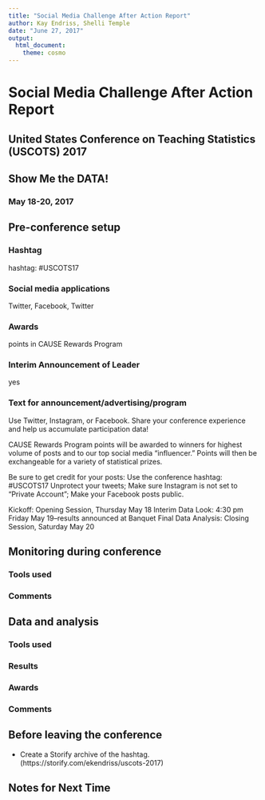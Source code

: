 ```yaml
---
title: "Social Media Challenge After Action Report"
author: Kay Endriss, Shelli Temple
date: "June 27, 2017"
output: 
  html_document: 
    theme: cosmo
---
```

# Social Media Challenge After Action Report #
## United States Conference on Teaching Statistics (USCOTS) 2017 ##
## Show Me the DATA! ##
### May 18-20, 2017 ###

## Pre-conference setup ##

### Hashtag ###
hashtag: #USCOTS17

### Social media applications ### 
Twitter, Facebook, Twitter

### Awards ### 
points in CAUSE Rewards Program

### Interim Announcement of Leader ### 
yes

### Text for announcement/advertising/program ###

Use Twitter, Instagram, or Facebook.
Share your conference experience and help us accumulate participation data!
 
CAUSE Rewards Program points will be awarded to winners for highest volume of posts and to our top social media “influencer.” Points will then be exchangeable for a variety of statistical prizes.
 
Be sure to get credit for your posts:
Use the conference hashtag: #USCOTS17
Unprotect your tweets; Make sure Instagram is not set to “Private Account”; Make your Facebook posts public.
 
Kickoff: Opening Session, Thursday May 18
Interim Data Look: 4:30 pm Friday May 19--results announced at Banquet
Final Data Analysis: Closing Session, Saturday May 20

## Monitoring during conference ##

### Tools used ###

### Comments ###


## Data and analysis ##

### Tools used ###


### Results ###

### Awards ###

### Comments ###


## Before leaving the conference ##
* Create a Storify archive of the hashtag. 
   (https://storify.com/ekendriss/uscots-2017)

## Notes for Next Time ##
